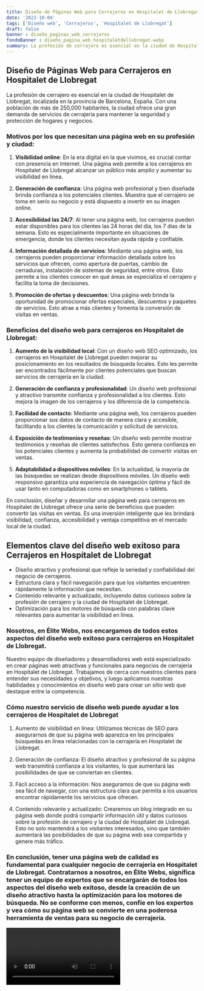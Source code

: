 ```yaml
---
title: Diseño de Páginas Web para Cerrajeros en Hospitalet de Llobregat
date: '2023-10-04'
tags: ['Diseño web', 'Cerrajeros', 'Hospitalet de Llobregat']
draft: false
banner : diseño_paginas_web_cerrajeros
fondoBanner : diseño_pagina_web_hospitaletdellobregat.webp
summary: La profesión de cerrajero es esencial en la ciudad de Hospitalet de Llobregat, localizada en la provincia de Barcelona, España. Con una población de más de 250,000 habitantes, la ciudad ofrece una gran demanda de servicios de cerrajería para mantener la seguridad y protección de hogares y negocios.
---
```


## Diseño de Páginas Web para Cerrajeros en Hospitalet de Llobregat

La profesión de cerrajero es esencial en la ciudad de Hospitalet de Llobregat, localizada en la provincia de Barcelona, España. Con una población de más de 250,000 habitantes, la ciudad ofrece una gran demanda de servicios de cerrajería para mantener la seguridad y protección de hogares y negocios.

### Motivos por los que necesitan una página web en su profesión y ciudad:

1. **Visibilidad online**: En la era digital en la que vivimos, es crucial contar con presencia en Internet. Una página web permite a los cerrajeros en Hospitalet de Llobregat alcanzar un público más amplio y aumentar su visibilidad en línea.

2. **Generación de confianza**: Una página web profesional y bien diseñada brinda confianza a los potenciales clientes. Muestra que el cerrajero se toma en serio su negocio y está dispuesto a invertir en su imagen online.

3. **Accesibilidad las 24/7**: Al tener una página web, los cerrajeros pueden estar disponibles para los clientes las 24 horas del día, los 7 días de la semana. Esto es especialmente importante en situaciones de emergencia, donde los clientes necesitan ayuda rápida y confiable.

4. **Información detallada de servicios**: Mediante una página web, los cerrajeros pueden proporcionar información detallada sobre los servicios que ofrecen, como apertura de puertas, cambio de cerraduras, instalación de sistemas de seguridad, entre otros. Esto permite a los clientes conocer en qué áreas se especializa el cerrajero y facilita la toma de decisiones.

5. **Promoción de ofertas y descuentos**: Una página web brinda la oportunidad de promocionar ofertas especiales, descuentos y paquetes de servicios. Esto atrae a más clientes y fomenta la conversión de visitas en ventas.

### Beneficios del diseño web para cerrajeros en Hospitalet de Llobregat:

1. **Aumento de la visibilidad local**: Con un diseño web SEO optimizado, los cerrajeros en Hospitalet de Llobregat pueden mejorar su posicionamiento en los resultados de búsqueda locales. Esto les permite ser encontrados fácilmente por clientes potenciales que buscan servicios de cerrajería en la ciudad.

2. **Generación de confianza y profesionalidad**: Un diseño web profesional y atractivo transmite confianza y profesionalidad a los clientes. Esto mejora la imagen de los cerrajeros y los diferencia de la competencia.

3. **Facilidad de contacto**: Mediante una página web, los cerrajeros pueden proporcionar sus datos de contacto de manera clara y accesible, facilitando a los clientes la comunicación y solicitud de servicios.

4. **Exposición de testimonios y reseñas**: Un diseño web permite mostrar testimonios y reseñas de clientes satisfechos. Esto genera confianza en los potenciales clientes y aumenta la probabilidad de convertir visitas en ventas.

5. **Adaptabilidad a dispositivos móviles**: En la actualidad, la mayoría de las búsquedas se realizan desde dispositivos móviles. Un diseño web responsivo garantiza una experiencia de navegación óptima y fácil de usar tanto en computadoras como en smartphones o tablets.

En conclusión, diseñar y desarrollar una página web para cerrajeros en Hospitalet de Llobregat ofrece una serie de beneficios que pueden convertir las visitas en ventas. Es una inversión inteligente que les brindará visibilidad, confianza, accesibilidad y ventaja competitiva en el mercado local de la ciudad.

<GifSeo />

<Cta />

## Elementos clave del diseño web exitoso para Cerrajeros en Hospitalet de Llobregat

- Diseño atractivo y profesional que refleje la seriedad y confiabilidad del negocio de cerrajeros.
- Estructura clara y fácil navegación para que los visitantes encuentren rápidamente la información que necesitan.
- Contenido relevante y actualizado, incluyendo datos curiosos sobre la profesión de cerrajero y la ciudad de Hospitalet de Llobregat.
- Optimización para los motores de búsqueda con palabras clave relevantes para aumentar la visibilidad en línea.

### Nosotros, en Élite Webs, nos encargamos de todos estos aspectos del diseño web exitoso para cerrajeros en Hospitalet de Llobregat.

Nuestro equipo de diseñadores y desarrolladores web está especializado en crear páginas web atractivas y funcionales para negocios de cerrajería en Hospitalet de Llobregat. Trabajamos de cerca con nuestros clientes para entender sus necesidades y objetivos, y luego aplicamos nuestras habilidades y conocimientos en diseño web para crear un sitio web que destaque entre la competencia.

### Cómo nuestro servicio de diseño web puede ayudar a los cerrajeros de Hospitalet de Llobregat

1. Aumento de visibilidad en línea: Utilizamos técnicas de SEO para asegurarnos de que su página web aparezca en las principales búsquedas en línea relacionadas con la cerrajería en Hospitalet de Llobregat.

2. Generación de confianza: El diseño atractivo y profesional de su página web transmitirá confianza a los visitantes, lo que aumentará las posibilidades de que se conviertan en clientes.

3. Fácil acceso a la información: Nos aseguramos de que su página web sea fácil de navegar, con una estructura clara que permita a los usuarios encontrar rápidamente los servicios que ofrecen.

4. Contenido relevante y actualizado: Crearemos un blog integrado en su página web donde podrá compartir información útil y datos curiosos sobre la profesión de cerrajero y la ciudad de Hospitalet de Llobregat. Esto no solo mantendrá a los visitantes interesados, sino que también aumentará las posibilidades de que su página web sea compartida y genere más tráfico.

### En conclusión, tener una página web de calidad es fundamental para cualquier negocio de cerrajería en Hospitalet de Llobregat. Contratarnos a nosotros, en Élite Webs, significa tener un equipo de expertos que se encargarán de todos los aspectos del diseño web exitoso, desde la creación de un diseño atractivo hasta la optimización para los motores de búsqueda. No se conforme con menos, confíe en los expertos y vea cómo su página web se convierte en una poderosa herramienta de ventas para su negocio de cerrajería.

<Video />

<CtaBot job='Cerrajeros' city='Hospitalet de Llobregat'/>

<Gmaps query='Hospitalet de Llobregat+españa+maps' />